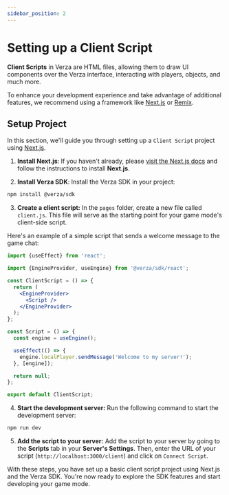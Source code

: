 ```yaml
---
sidebar_position: 2
---
```


# Setting up a Client Script

**Client Scripts** in Verza are HTML files, allowing them to draw UI components over the Verza interface, interacting with players, objects, and much more.

To enhance your development experience and take advantage of additional features, we recommend using a framework like [Next.js](https://nextjs.org/) or [Remix](https://remix.run/).

## Setup Project

In this section, we'll guide you through setting up a `Client Script` project using [Next.js](https://nextjs.org/).

1. **Install Next.js**: If you haven't already, please [visit the Next.js docs](https://nextjs.org/docs/getting-started) and follow the instructions to install **Next.js**.

2. **Install Verza SDK**: Install the Verza SDK in your project:

```bash
npm install @verza/sdk
```

3. **Create a client script:** In the `pages` folder, create a new file called `client.js`. This file will serve as the starting point for your game mode's client-side script.

Here's an example of a simple script that sends a welcome message to the game chat:

```jsx title="client.js"
import {useEffect} from 'react';

import {EngineProvider, useEngine} from '@verza/sdk/react';

const ClientScript = () => {
  return (
    <EngineProvider>
      <Script />
    </EngineProvider>
  );
};

const Script = () => {
  const engine = useEngine();

  useEffect(() => {
    engine.localPlayer.sendMessage('Welcome to my server!');
  }, [engine]);

  return null;
};

export default ClientScript;
```

4. **Start the development server:** Run the following command to start the development server:

```bash
npm run dev
```

5. **Add the script to your server:** Add the script to your server by going to the **Scripts** tab in your **Server's Settings**. Then, enter the URL of your script (`http://localhost:3000/client`) and click on `Connect Script`.

With these steps, you have set up a basic client script project using Next.js and the Verza SDK. You're now ready to explore the SDK features and start developing your game mode.
